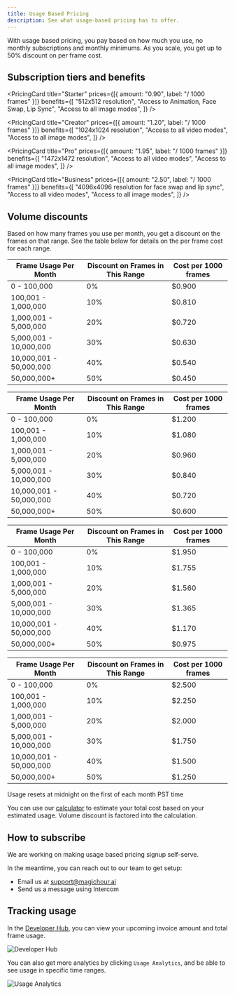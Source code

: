 ```yaml
---
title: Usage Based Pricing
description: See what usage-based pricing has to offer.
---
```


With usage based pricing, you pay based on how much you use, no monthly subscriptions and monthly minimums. As you scale, you get up to 50% discount on per frame cost.

## Subscription tiers and benefits


<CardGroup cols={2}>

<PricingCard
  title="Starter"
  prices={[{ amount: "0.90", label: "/ 1000 frames" }]}
  benefits={[
    "512x512 resolution",
    "Access to Animation, Face Swap, Lip Sync",
    "Access to all image modes",
  ]}
/>

<PricingCard
  title="Creator"
  prices={[{ amount: "1.20", label: "/ 1000 frames" }]}
  benefits={[
    "1024x1024 resolution",
    "Access to all video modes",
    "Access to all image modes",
  ]}
/>

<PricingCard
  title="Pro"
  prices={[{ amount: "1.95", label: "/ 1000 frames" }]}
  benefits={[
    "1472x1472 resolution",
    "Access to all video modes",
    "Access to all image modes",
  ]}
/>

<PricingCard
  title="Business"
   prices={[{ amount: "2.50", label: "/ 1000 frames" }]}
  benefits={[
    "4096x4096 resolution for face swap and lip sync",
    "Access to all video modes",
    "Access to all image modes",
  ]}
/>
</CardGroup>

## Volume discounts

Based on how many frames you use per month, you get a discount on the frames on that range. See the table below for details on the per frame cost for each range.

<Tabs>
<Tab title="Starter">

| Frame Usage Per Month   | Discount on Frames in This Range | Cost per 1000 frames |
| ----------------------- | -------------------------------- | -------------------- |
| 0 - 100,000             | 0%                               | $0.900               |
| 100,001 - 1,000,000     | 10%                              | $0.810               |
| 1,000,001 - 5,000,000   | 20%                              | $0.720               |
| 5,000,001 - 10,000,000  | 30%                              | $0.630               |
| 10,000,001 - 50,000,000 | 40%                              | $0.540               |
| 50,000,000+             | 50%                              | $0.450               |

</Tab>
<Tab title="Creator">

| Frame Usage Per Month   | Discount on Frames in This Range | Cost per 1000 frames |
| ----------------------- | -------------------------------- | -------------------- |
| 0 - 100,000             | 0%                               | $1.200               |
| 100,001 - 1,000,000     | 10%                              | $1.080               |
| 1,000,001 - 5,000,000   | 20%                              | $0.960               |
| 5,000,001 - 10,000,000  | 30%                              | $0.840               |
| 10,000,001 - 50,000,000 | 40%                              | $0.720               |
| 50,000,000+             | 50%                              | $0.600               |

</Tab>
<Tab title="Pro">

| Frame Usage Per Month   | Discount on Frames in This Range | Cost per 1000 frames |
| ----------------------- | -------------------------------- | -------------------- |
| 0 - 100,000             | 0%                               | $1.950               |
| 100,001 - 1,000,000     | 10%                              | $1.755               |
| 1,000,001 - 5,000,000   | 20%                              | $1.560               |
| 5,000,001 - 10,000,000  | 30%                              | $1.365               |
| 10,000,001 - 50,000,000 | 40%                              | $1.170               |
| 50,000,000+             | 50%                              | $0.975               |

</Tab>
<Tab title="Business">

| Frame Usage Per Month   | Discount on Frames in This Range | Cost per 1000 frames |
| ----------------------- | -------------------------------- | -------------------- |
| 0 - 100,000             | 0%                               | $2.500               |
| 100,001 - 1,000,000     | 10%                              | $2.250               |
| 1,000,001 - 5,000,000   | 20%                              | $2.000               |
| 5,000,001 - 10,000,000  | 30%                              | $1.750               |
| 10,000,001 - 50,000,000 | 40%                              | $1.500               |
| 50,000,000+             | 50%                              | $1.250               |

</Tab>
</Tabs>

<Note>Usage resets at midnight on the first of each month PST time</Note>

You can use our [calculator](https://magichour.ai/api#api-cost-calculator) to estimate your total cost based on your estimated usage. Volume discount is factored into the calculation.

## How to subscribe

We are working on making usage based pricing signup self-serve.

In the meantime, you can reach out to our team to get setup:

- Email us at support@magichour.ai
- Send us a message using Intercom

## Tracking usage

In the [Developer Hub](https://magichour.ai/developer), you can view your upcoming invoice amount and total frame usage.

![Developer Hub](./images/developer-hub.png)

You can also get more analytics by clicking `Usage Analytics`, and be able to see usage in specific time ranges.

![Usage Analytics](./images/usage-analytics.png)
